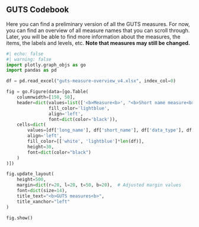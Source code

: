 ## GUTS Codebook

Here you can find a preliminary version of all the GUTS measures. For now, you can find an overview of all measure names that you can scroll through. Later, you will be able to find more information about the measures, the items, the labels and levels, etc. **Note that measures may still be changed.**

```python
#| echo: false
#| warning: false
import plotly.graph_objs as go
import pandas as pd

df = pd.read_excel("guts-measure-overview_v4.xlsx", index_col=0) 

fig = go.Figure(data=[go.Table(
    columnwidth=[150, 50],
    header=dict(values=list(['<b>Measure<b>', "<b>Short name measure<b>", "<b>Data type<b>", "<b>Cohorts<b>"]),
                fill_color='lightblue',
                align='left',
                font=dict(color='black')),
    cells=dict(
        values=[df['long_name'], df['short_name'], df['data_type'], df['cohort']],
        align='left',
        fill_color=[['white', 'lightblue']*len(df)],
        height=30,
        font=dict(color="black")
    )
)])

fig.update_layout(
    height=500,
    margin=dict(r=20, l=20, t=50, b=20),  # Adjusted margin values
    font=dict(size=14),
    title_text="<b>GUTS measures<b>",
    title_xanchor="left"
)

fig.show()
```
